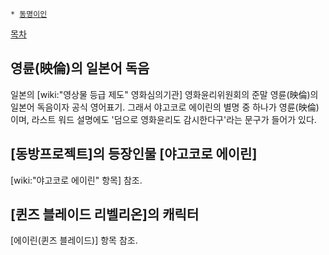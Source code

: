  * [[동명이인]]

[[목차]]

== 영륜(映倫)의 일본어 독음 ==
일본의 [wiki:"영상물 등급 제도" 영화심의기관] 영화윤리위원회의 준말 영륜(映倫)의 일본어 독음이자 공식 영어표기. 그래서 야고코로 에이린의 별명 중 하나가 영륜(映倫)이며, 라스트 워드 설명에도 '덤으로 영화윤리도 감시한다구'라는 문구가 들어가 있다.

== [동방프로젝트]의 등장인물 [야고코로 에이린] ==
[wiki:"야고코로 에이린" 항목] 참조.

== [퀸즈 블레이드 리벨리온]의 캐릭터 ==
[에이린(퀸즈 블레이드)] 항목 참조.

